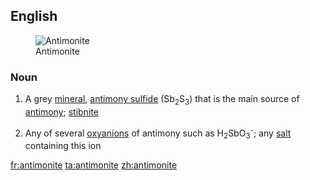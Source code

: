 ==English==
[[Image:Antimonitkristall.jpg|thumb|Antimonite]]

===Noun===
{{en-noun|s|-}}

# {{mineral}} A grey [[mineral]], [[antimony sulfide]] (Sb<sub>2</sub>S<sub>3</sub>) that is the main source of [[antimony]]; [[stibnite]]
# {{countable|inorganic chemistry}} Any of several [[oxyanion]]s of antimony such as H<sub>2</sub>SbO<sub>3</sub><sup>-</sup>; any [[salt]] containing this ion

[[fr:antimonite]]
[[ta:antimonite]]
[[zh:antimonite]]